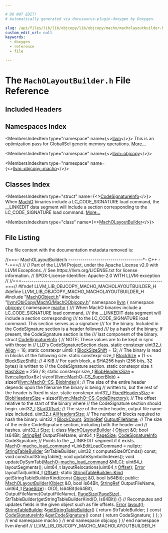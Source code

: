 ```yaml
---

# DO NOT EDIT!
# Automatically generated via docusaurus-plugin-doxygen by Doxygen.

slug: /api/files/lib/lib/objcopy/lib/objcopy/macho/macholayoutbuilder-h
custom_edit_url: null
keywords:
  - doxygen
  - reference
  - file

---
```





# The `MachOLayoutBuilder.h` File Reference

<DoxygenPage pluginConfig={pluginConfig}>



## Included Headers

<IncludesList>
<IncludesListItem
  filePath="MachOObject.h"
  permalink="/docs/api/files/lib/lib/objcopy/lib/objcopy/macho/machoobject-h"
  isLocal="true" />
<IncludesListItem
  filePath="llvm/ObjCopy/MachO/MachOObjcopy.h"
  permalink="/docs/api/files/include/include/llvm/include/llvm/objcopy/include/llvm/objcopy/macho/machoobjcopy-h"
  isLocal="true" />
</IncludesList>

## Namespaces Index

<MembersIndex>

<MembersIndexItem
  type="namespace"
  name={<><a href="/docs/api/namespaces/llvm">llvm</a></>}>
This is an optimization pass for GlobalISel generic memory operations. <a href="/docs/api/namespaces/llvm/#details">More...</a>
</MembersIndexItem>

<MembersIndexItem
  type="namespace"
  name={<><a href="/docs/api/namespaces/llvm/objcopy">llvm::objcopy</a></>}>
</MembersIndexItem>

<MembersIndexItem
  type="namespace"
  name={<><a href="/docs/api/namespaces/llvm/objcopy/macho">llvm::objcopy::macho</a></>}>
</MembersIndexItem>

</MembersIndex>

## Classes Index

<MembersIndex>

<MembersIndexItem
  type="struct"
  name={<><a href="/docs/api/structs/llvm/objcopy/macho/codesignatureinfo">CodeSignatureInfo</a></>}>
When <a href="/docs/api/namespaces/llvm/macho">MachO</a> binaries include a LC&#95;CODE&#95;SIGNATURE load command, the &#95;&#95;LINKEDIT data segment will include a section corresponding to the LC&#95;CODE&#95;SIGNATURE load command. <a href="/docs/api/structs/llvm/objcopy/macho/codesignatureinfo/#details">More...</a>
</MembersIndexItem>

<MembersIndexItem
  type="class"
  name={<><a href="/docs/api/classes/llvm/objcopy/macho/macholayoutbuilder">MachOLayoutBuilder</a></>}>
</MembersIndexItem>

</MembersIndex>


## File Listing

The file content with the documentation metadata removed is:

<ProgramListing>

<Link id="l00001" /><CodeLine lineNumber="1"><span class="doxyHighlightComment">//===- MachOLayoutBuilder.h -------------------------------------&#42;- C++ -&#42;-===//</span></CodeLine>
<Link id="l00002" /><CodeLine lineNumber="2"><span class="doxyHighlightComment">//</span></CodeLine>
<Link id="l00003" /><CodeLine lineNumber="3"><span class="doxyHighlightComment">// Part of the LLVM Project, under the Apache License v2.0 with LLVM Exceptions.</span></CodeLine>
<Link id="l00004" /><CodeLine lineNumber="4"><span class="doxyHighlightComment">// See https://llvm.org/LICENSE.txt for license information.</span></CodeLine>
<Link id="l00005" /><CodeLine lineNumber="5"><span class="doxyHighlightComment">// SPDX-License-Identifier: Apache-2.0 WITH LLVM-exception</span></CodeLine>
<Link id="l00006" /><CodeLine lineNumber="6"><span class="doxyHighlightComment">//</span></CodeLine>
<Link id="l00007" /><CodeLine lineNumber="7"><span class="doxyHighlightComment">//===----------------------------------------------------------------------===//</span></CodeLine>
<Link id="l00008" /><CodeLine lineNumber="8"></CodeLine>
<Link id="l00009" /><CodeLine lineNumber="9"><span class="doxyHighlightPreprocessor">#ifndef LLVM&#95;LIB&#95;OBJCOPY&#95;MACHO&#95;MACHOLAYOUTBUILDER&#95;H</span></CodeLine>
<Link id="l00010" /><CodeLine lineNumber="10"><span class="doxyHighlightPreprocessor">#define LLVM&#95;LIB&#95;OBJCOPY&#95;MACHO&#95;MACHOLAYOUTBUILDER&#95;H</span></CodeLine>
<Link id="l00011" /><CodeLine lineNumber="11"></CodeLine>
<Link id="l00012" /><CodeLine lineNumber="12"><span class="doxyHighlightPreprocessor">#include &quot;<a href="/docs/api/files/lib/lib/objcopy/lib/objcopy/macho/machoobject-h">MachOObject.h</a>&quot;</span></CodeLine>
<Link id="l00013" /><CodeLine lineNumber="13"><span class="doxyHighlightPreprocessor">#include &quot;<a href="/docs/api/files/include/include/llvm/include/llvm/objcopy/include/llvm/objcopy/macho/machoobjcopy-h">llvm/ObjCopy/MachO/MachOObjcopy.h</a>&quot;</span></CodeLine>
<Link id="l00014" /><CodeLine lineNumber="14"></CodeLine>
<Link id="l00015" /><CodeLine lineNumber="15"><span class="doxyHighlightKeyword">namespace </span><span class="doxyHighlight"><a href="/docs/api/namespaces/llvm">llvm</a> &#123;</span></CodeLine>
<Link id="l00016" /><CodeLine lineNumber="16"><span class="doxyHighlightKeyword">namespace </span><span class="doxyHighlight"><a href="/docs/api/namespaces/llvm/objcopy">objcopy</a> &#123;</span></CodeLine>
<Link id="l00017" /><CodeLine lineNumber="17"><span class="doxyHighlightKeyword">namespace </span><span class="doxyHighlight"><a href="/docs/api/namespaces/llvm/objcopy/macho">macho</a> &#123;</span></CodeLine>
<Link id="l00018" /><CodeLine lineNumber="18"></CodeLine>
<Link id="l00019" /><CodeLine lineNumber="19"><span class="doxyHighlightComment">/// When MachO binaries include a LC&#95;CODE&#95;SIGNATURE load command,</span></CodeLine>
<Link id="l00020" /><CodeLine lineNumber="20"><span class="doxyHighlightComment">/// the &#95;&#95;LINKEDIT data segment will include a section corresponding</span></CodeLine>
<Link id="l00021" /><CodeLine lineNumber="21"><span class="doxyHighlightComment">/// to the LC&#95;CODE&#95;SIGNATURE load command. This section serves as a signature</span></CodeLine>
<Link id="l00022" /><CodeLine lineNumber="22"><span class="doxyHighlightComment">/// for the binary. Included in the CodeSignature section is a header followed</span></CodeLine>
<Link id="l00023" /><CodeLine lineNumber="23"><span class="doxyHighlightComment">/// by a hash of the binary. If present, the CodeSignature section is the</span></CodeLine>
<Link id="l00024" /><CodeLine lineNumber="24"><span class="doxyHighlightComment">/// last component of the binary.</span></CodeLine>
<Link id="l00025" /><CodeLine lineNumber="25" lineLink="/docs/api/structs/llvm/objcopy/macho/codesignatureinfo"><span class="doxyHighlightKeyword">struct </span><span class="doxyHighlight"><a href="/docs/api/structs/llvm/objcopy/macho/codesignatureinfo">CodeSignatureInfo</a> &#123;</span></CodeLine>
<Link id="l00026" /><CodeLine lineNumber="26"><span class="doxyHighlight">  </span><span class="doxyHighlightComment">// NOTE: These values are to be kept in sync with those in</span></CodeLine>
<Link id="l00027" /><CodeLine lineNumber="27"><span class="doxyHighlight">  </span><span class="doxyHighlightComment">// LLD&#39;s CodeSignatureSection class.</span></CodeLine>
<Link id="l00028" /><CodeLine lineNumber="28"></CodeLine>
<Link id="l00029" /><CodeLine lineNumber="29" lineLink="/docs/api/structs/llvm/objcopy/macho/codesignatureinfo/#ad84cf828b8929e0e5153fae17a811120"><span class="doxyHighlight">  </span><span class="doxyHighlightKeyword">static</span><span class="doxyHighlight"> </span><span class="doxyHighlightKeyword">constexpr</span><span class="doxyHighlight"> uint32&#95;t <a href="/docs/api/structs/llvm/objcopy/macho/codesignatureinfo/#ad84cf828b8929e0e5153fae17a811120">Align</a> = 16;</span></CodeLine>
<Link id="l00030" /><CodeLine lineNumber="30" lineLink="/docs/api/structs/llvm/objcopy/macho/codesignatureinfo/#a9c456663a07072ea85e2b3701e7b7da9"><span class="doxyHighlight">  </span><span class="doxyHighlightKeyword">static</span><span class="doxyHighlight"> </span><span class="doxyHighlightKeyword">constexpr</span><span class="doxyHighlight"> uint8&#95;t <a href="/docs/api/structs/llvm/objcopy/macho/codesignatureinfo/#a9c456663a07072ea85e2b3701e7b7da9">BlockSizeShift</a> = 12;</span></CodeLine>
<Link id="l00031" /><CodeLine lineNumber="31"><span class="doxyHighlight">  </span><span class="doxyHighlightComment">// The binary is read in blocks of the following size.</span></CodeLine>
<Link id="l00032" /><CodeLine lineNumber="32" lineLink="/docs/api/structs/llvm/objcopy/macho/codesignatureinfo/#aad9de9462872a4bb9da35f5138a7791e"><span class="doxyHighlight">  </span><span class="doxyHighlightKeyword">static</span><span class="doxyHighlight"> </span><span class="doxyHighlightKeyword">constexpr</span><span class="doxyHighlight"> </span><span class="doxyHighlightKeywordType">size&#95;t</span><span class="doxyHighlight"> <a href="/docs/api/structs/llvm/objcopy/macho/codesignatureinfo/#aad9de9462872a4bb9da35f5138a7791e">BlockSize</a> = (1 &lt;&lt; <a href="/docs/api/structs/llvm/objcopy/macho/codesignatureinfo/#a9c456663a07072ea85e2b3701e7b7da9">BlockSizeShift</a>); </span><span class="doxyHighlightComment">// 4 KiB</span></CodeLine>
<Link id="l00033" /><CodeLine lineNumber="33"><span class="doxyHighlight">  </span><span class="doxyHighlightComment">// For each block, a SHA256 hash (256 bits, 32 bytes) is written to</span></CodeLine>
<Link id="l00034" /><CodeLine lineNumber="34"><span class="doxyHighlight">  </span><span class="doxyHighlightComment">// the CodeSignature section.</span></CodeLine>
<Link id="l00035" /><CodeLine lineNumber="35" lineLink="/docs/api/structs/llvm/objcopy/macho/codesignatureinfo/#a3096032b4cc122d4d7e1608b3eadd125"><span class="doxyHighlight">  </span><span class="doxyHighlightKeyword">static</span><span class="doxyHighlight"> </span><span class="doxyHighlightKeyword">constexpr</span><span class="doxyHighlight"> </span><span class="doxyHighlightKeywordType">size&#95;t</span><span class="doxyHighlight"> <a href="/docs/api/structs/llvm/objcopy/macho/codesignatureinfo/#a3096032b4cc122d4d7e1608b3eadd125">HashSize</a> = 256 / 8;</span></CodeLine>
<Link id="l00036" /><CodeLine lineNumber="36" lineLink="/docs/api/structs/llvm/objcopy/macho/codesignatureinfo/#a2d2ff3cc99198e0a89a3f420227d5034"><span class="doxyHighlight">  </span><span class="doxyHighlightKeyword">static</span><span class="doxyHighlight"> </span><span class="doxyHighlightKeyword">constexpr</span><span class="doxyHighlight"> </span><span class="doxyHighlightKeywordType">size&#95;t</span><span class="doxyHighlight"> <a href="/docs/api/structs/llvm/objcopy/macho/codesignatureinfo/#a2d2ff3cc99198e0a89a3f420227d5034">BlobHeadersSize</a> = <a href="/docs/api/namespaces/llvm/#ab102f0f12dd38aeea5906b1d80c792ff">llvm::alignTo&lt;8&gt;</a>(</span></CodeLine>
<Link id="l00037" /><CodeLine lineNumber="37"><span class="doxyHighlight">      </span><span class="doxyHighlightKeyword">sizeof</span><span class="doxyHighlight">(<a href="/docs/api/structs/llvm/macho/cs-superblob">llvm::MachO::CS&#95;SuperBlob</a>) + </span><span class="doxyHighlightKeyword">sizeof</span><span class="doxyHighlight">(<a href="/docs/api/structs/llvm/macho/cs-blobindex">llvm::MachO::CS&#95;BlobIndex</a>));</span></CodeLine>
<Link id="l00038" /><CodeLine lineNumber="38"><span class="doxyHighlight">  </span><span class="doxyHighlightComment">// The size of the entire header depends upon the filename the binary is being</span></CodeLine>
<Link id="l00039" /><CodeLine lineNumber="39"><span class="doxyHighlight">  </span><span class="doxyHighlightComment">// written to, but the rest of the header is fixed in size.</span></CodeLine>
<Link id="l00040" /><CodeLine lineNumber="40" lineLink="/docs/api/structs/llvm/objcopy/macho/codesignatureinfo/#a4d4e17cf611e67b925ad9450170fb4d5"><span class="doxyHighlight">  </span><span class="doxyHighlightKeyword">static</span><span class="doxyHighlight"> </span><span class="doxyHighlightKeyword">constexpr</span><span class="doxyHighlight"> uint32&#95;t <a href="/docs/api/structs/llvm/objcopy/macho/codesignatureinfo/#a4d4e17cf611e67b925ad9450170fb4d5">FixedHeadersSize</a> =</span></CodeLine>
<Link id="l00041" /><CodeLine lineNumber="41"><span class="doxyHighlight">      <a href="/docs/api/structs/llvm/objcopy/macho/codesignatureinfo/#a2d2ff3cc99198e0a89a3f420227d5034">BlobHeadersSize</a> + </span><span class="doxyHighlightKeyword">sizeof</span><span class="doxyHighlight">(<a href="/docs/api/structs/llvm/macho/cs-codedirectory">llvm::MachO::CS&#95;CodeDirectory</a>);</span></CodeLine>
<Link id="l00042" /><CodeLine lineNumber="42"></CodeLine>
<Link id="l00043" /><CodeLine lineNumber="43"><span class="doxyHighlight">  </span><span class="doxyHighlightComment">// The offset relative to the start of the binary where</span></CodeLine>
<Link id="l00044" /><CodeLine lineNumber="44"><span class="doxyHighlight">  </span><span class="doxyHighlightComment">// the CodeSignature section should begin.</span></CodeLine>
<Link id="l00045" /><CodeLine lineNumber="45" lineLink="/docs/api/structs/llvm/objcopy/macho/codesignatureinfo/#a501dae31ffe5fe07a5b64d779f067c33"><span class="doxyHighlight">  uint32&#95;t <a href="/docs/api/structs/llvm/objcopy/macho/codesignatureinfo/#a501dae31ffe5fe07a5b64d779f067c33">StartOffset</a>;</span></CodeLine>
<Link id="l00046" /><CodeLine lineNumber="46"><span class="doxyHighlight">  </span><span class="doxyHighlightComment">// The size of the entire header, output file name size included.</span></CodeLine>
<Link id="l00047" /><CodeLine lineNumber="47" lineLink="/docs/api/structs/llvm/objcopy/macho/codesignatureinfo/#aba0e101947a011beae3dc845410d08cb"><span class="doxyHighlight">  uint32&#95;t <a href="/docs/api/structs/llvm/objcopy/macho/codesignatureinfo/#aba0e101947a011beae3dc845410d08cb">AllHeadersSize</a>;</span></CodeLine>
<Link id="l00048" /><CodeLine lineNumber="48"><span class="doxyHighlight">  </span><span class="doxyHighlightComment">// The number of blocks required to hash the binary.</span></CodeLine>
<Link id="l00049" /><CodeLine lineNumber="49" lineLink="/docs/api/structs/llvm/objcopy/macho/codesignatureinfo/#a5b42af36266b93829e921db026271ac6"><span class="doxyHighlight">  uint32&#95;t <a href="/docs/api/structs/llvm/objcopy/macho/codesignatureinfo/#a5b42af36266b93829e921db026271ac6">BlockCount</a>;</span></CodeLine>
<Link id="l00050" /><CodeLine lineNumber="50" lineLink="/docs/api/structs/llvm/objcopy/macho/codesignatureinfo/#a0a0e168fdd15c9efb952ce4eea5b516b"><span class="doxyHighlight">  <a href="/docs/api/classes/llvm/stringref">StringRef</a> <a href="/docs/api/structs/llvm/objcopy/macho/codesignatureinfo/#a0a0e168fdd15c9efb952ce4eea5b516b">OutputFileName</a>;</span></CodeLine>
<Link id="l00051" /><CodeLine lineNumber="51"><span class="doxyHighlight">  </span><span class="doxyHighlightComment">// The size of the entire CodeSignature section, including both the header and</span></CodeLine>
<Link id="l00052" /><CodeLine lineNumber="52"><span class="doxyHighlight">  </span><span class="doxyHighlightComment">// hashes.</span></CodeLine>
<Link id="l00053" /><CodeLine lineNumber="53" lineLink="/docs/api/structs/llvm/objcopy/macho/codesignatureinfo/#a563a66a1ed642fbf208daf432e7aeabe"><span class="doxyHighlight">  uint32&#95;t <a href="/docs/api/structs/llvm/objcopy/macho/codesignatureinfo/#a563a66a1ed642fbf208daf432e7aeabe">Size</a>;</span></CodeLine>
<Link id="l00054" /><CodeLine lineNumber="54"><span class="doxyHighlight">&#125;;</span></CodeLine>
<Link id="l00055" /><CodeLine lineNumber="55"></CodeLine>
<Link id="l00056" /><CodeLine lineNumber="56" lineLink="/docs/api/classes/llvm/objcopy/macho/macholayoutbuilder"><span class="doxyHighlightKeyword">class </span><span class="doxyHighlight"><a href="/docs/api/classes/llvm/objcopy/macho/macholayoutbuilder/#a8e92ee4dbc0fbde6eaa0ae4873a5c268">MachOLayoutBuilder</a> &#123;</span></CodeLine>
<Link id="l00057" /><CodeLine lineNumber="57"><span class="doxyHighlight">  <a href="/docs/api/structs/llvm/objcopy/macho/object">Object</a> &amp;O;</span></CodeLine>
<Link id="l00058" /><CodeLine lineNumber="58"><span class="doxyHighlight">  </span><span class="doxyHighlightKeywordType">bool</span><span class="doxyHighlight"> Is64Bit;</span></CodeLine>
<Link id="l00059" /><CodeLine lineNumber="59"><span class="doxyHighlight">  <a href="/docs/api/classes/llvm/stringref">StringRef</a> OutputFileName;</span></CodeLine>
<Link id="l00060" /><CodeLine lineNumber="60"><span class="doxyHighlight">  uint64&#95;t <a href="/docs/api/files/lib/lib/codegen/implicitnullchecks-cpp/#a90146d35673da9e3e4a7f41f3b8c9b7e">PageSize</a>;</span></CodeLine>
<Link id="l00061" /><CodeLine lineNumber="61"><span class="doxyHighlight">  <a href="/docs/api/structs/llvm/objcopy/macho/codesignatureinfo">CodeSignatureInfo</a> CodeSignature;</span></CodeLine>
<Link id="l00062" /><CodeLine lineNumber="62"></CodeLine>
<Link id="l00063" /><CodeLine lineNumber="63"><span class="doxyHighlight">  </span><span class="doxyHighlightComment">// Points to the &#95;&#95;LINKEDIT segment if it exists.</span></CodeLine>
<Link id="l00064" /><CodeLine lineNumber="64"><span class="doxyHighlight">  <a href="/docs/api/unions/llvm/macho/macho-load-command">MachO::macho&#95;load&#95;command</a> &#42;LinkEditLoadCommand = </span><span class="doxyHighlightKeyword">nullptr</span><span class="doxyHighlight">;</span></CodeLine>
<Link id="l00065" /><CodeLine lineNumber="65"><span class="doxyHighlight">  <a href="/docs/api/classes/llvm/stringtablebuilder">StringTableBuilder</a> StrTableBuilder;</span></CodeLine>
<Link id="l00066" /><CodeLine lineNumber="66"></CodeLine>
<Link id="l00067" /><CodeLine lineNumber="67"><span class="doxyHighlight">  uint32&#95;t computeSizeOfCmds() </span><span class="doxyHighlightKeyword">const</span><span class="doxyHighlight">;</span></CodeLine>
<Link id="l00068" /><CodeLine lineNumber="68"><span class="doxyHighlight">  </span><span class="doxyHighlightKeywordType">void</span><span class="doxyHighlight"> constructStringTable();</span></CodeLine>
<Link id="l00069" /><CodeLine lineNumber="69"><span class="doxyHighlight">  </span><span class="doxyHighlightKeywordType">void</span><span class="doxyHighlight"> updateSymbolIndexes();</span></CodeLine>
<Link id="l00070" /><CodeLine lineNumber="70"><span class="doxyHighlight">  </span><span class="doxyHighlightKeywordType">void</span><span class="doxyHighlight"> updateDySymTab(<a href="/docs/api/unions/llvm/macho/macho-load-command">MachO::macho&#95;load&#95;command</a> &amp;MLC);</span></CodeLine>
<Link id="l00071" /><CodeLine lineNumber="71"><span class="doxyHighlight">  uint64&#95;t layoutSegments();</span></CodeLine>
<Link id="l00072" /><CodeLine lineNumber="72"><span class="doxyHighlight">  uint64&#95;t layoutRelocations(uint64&#95;t <a href="/docs/api/namespaces/llvm/#a05f5b9a11bdcc5feba62899f95dcf878a3134224cba2545bc57954d3b072aebb4">Offset</a>);</span></CodeLine>
<Link id="l00073" /><CodeLine lineNumber="73"><span class="doxyHighlight">  <a href="/docs/api/classes/llvm/error">Error</a> layoutTail(uint64&#95;t <a href="/docs/api/namespaces/llvm/#a05f5b9a11bdcc5feba62899f95dcf878a3134224cba2545bc57954d3b072aebb4">Offset</a>);</span></CodeLine>
<Link id="l00074" /><CodeLine lineNumber="74"></CodeLine>
<Link id="l00075" /><CodeLine lineNumber="75"><span class="doxyHighlight">  </span><span class="doxyHighlightKeyword">static</span><span class="doxyHighlight"> <a href="/docs/api/classes/llvm/stringtablebuilder/#a58c8b5f09afd8827aed05c9a1804e73a">StringTableBuilder::Kind</a> getStringTableBuilderKind(</span><span class="doxyHighlightKeyword">const</span><span class="doxyHighlight"> <a href="/docs/api/structs/llvm/objcopy/macho/object">Object</a> &amp;O,</span></CodeLine>
<Link id="l00076" /><CodeLine lineNumber="76"><span class="doxyHighlight">                                                            </span><span class="doxyHighlightKeywordType">bool</span><span class="doxyHighlight"> Is64Bit);</span></CodeLine>
<Link id="l00077" /><CodeLine lineNumber="77"></CodeLine>
<Link id="l00078" /><CodeLine lineNumber="78"><span class="doxyHighlightKeyword">public</span><span class="doxyHighlight">:</span></CodeLine>
<Link id="l00079" /><CodeLine lineNumber="79" lineLink="/docs/api/classes/llvm/objcopy/macho/macholayoutbuilder/#a8e92ee4dbc0fbde6eaa0ae4873a5c268"><span class="doxyHighlight">  <a href="/docs/api/classes/llvm/objcopy/macho/macholayoutbuilder/#a8e92ee4dbc0fbde6eaa0ae4873a5c268">MachOLayoutBuilder</a>(<a href="/docs/api/structs/llvm/objcopy/macho/object">Object</a> &amp;O, </span><span class="doxyHighlightKeywordType">bool</span><span class="doxyHighlight"> Is64Bit, <a href="/docs/api/classes/llvm/stringref">StringRef</a> OutputFileName,</span></CodeLine>
<Link id="l00080" /><CodeLine lineNumber="80"><span class="doxyHighlight">                     uint64&#95;t <a href="/docs/api/files/lib/lib/codegen/implicitnullchecks-cpp/#a90146d35673da9e3e4a7f41f3b8c9b7e">PageSize</a>)</span></CodeLine>
<Link id="l00081" /><CodeLine lineNumber="81"><span class="doxyHighlight">      : O(O), Is64Bit(Is64Bit), OutputFileName(OutputFileName),</span></CodeLine>
<Link id="l00082" /><CodeLine lineNumber="82"><span class="doxyHighlight">        <a href="/docs/api/files/lib/lib/codegen/implicitnullchecks-cpp/#a90146d35673da9e3e4a7f41f3b8c9b7e">PageSize</a>(<a href="/docs/api/files/lib/lib/codegen/implicitnullchecks-cpp/#a90146d35673da9e3e4a7f41f3b8c9b7e">PageSize</a>),</span></CodeLine>
<Link id="l00083" /><CodeLine lineNumber="83"><span class="doxyHighlight">        StrTableBuilder(getStringTableBuilderKind(O, Is64Bit)) &#123;&#125;</span></CodeLine>
<Link id="l00084" /><CodeLine lineNumber="84"></CodeLine>
<Link id="l00085" /><CodeLine lineNumber="85"><span class="doxyHighlight">  </span><span class="doxyHighlightComment">// Recomputes and updates fields in the given object such as file offsets.</span></CodeLine>
<Link id="l00086" /><CodeLine lineNumber="86"><span class="doxyHighlight">  <a href="/docs/api/classes/llvm/error">Error</a> <a href="/docs/api/classes/llvm/objcopy/macho/macholayoutbuilder/#aa37399d000904e315ba0bf8386d930e3">layout</a>();</span></CodeLine>
<Link id="l00087" /><CodeLine lineNumber="87"></CodeLine>
<Link id="l00088" /><CodeLine lineNumber="88" lineLink="/docs/api/classes/llvm/objcopy/macho/macholayoutbuilder/#a0c388776743ad93302585b2cb45d3965"><span class="doxyHighlight">  <a href="/docs/api/classes/llvm/stringtablebuilder">StringTableBuilder</a> &amp;<a href="/docs/api/classes/llvm/objcopy/macho/macholayoutbuilder/#a0c388776743ad93302585b2cb45d3965">getStringTableBuilder</a>() &#123; </span><span class="doxyHighlightKeywordFlow">return</span><span class="doxyHighlight"> StrTableBuilder; &#125;</span></CodeLine>
<Link id="l00089" /><CodeLine lineNumber="89"></CodeLine>
<Link id="l00090" /><CodeLine lineNumber="90" lineLink="/docs/api/classes/llvm/objcopy/macho/macholayoutbuilder/#a54f1b8bf3f66661199d22cd47ee363c8"><span class="doxyHighlight">  </span><span class="doxyHighlightKeyword">const</span><span class="doxyHighlight"> <a href="/docs/api/structs/llvm/objcopy/macho/codesignatureinfo">CodeSignatureInfo</a> &amp;<a href="/docs/api/classes/llvm/objcopy/macho/macholayoutbuilder/#a54f1b8bf3f66661199d22cd47ee363c8">getCodeSignature</a>()</span><span class="doxyHighlightKeyword"> const </span><span class="doxyHighlight">&#123; </span><span class="doxyHighlightKeywordFlow">return</span><span class="doxyHighlight"> CodeSignature; &#125;</span></CodeLine>
<Link id="l00091" /><CodeLine lineNumber="91"><span class="doxyHighlight">&#125;;</span></CodeLine>
<Link id="l00092" /><CodeLine lineNumber="92"></CodeLine>
<Link id="l00093" /><CodeLine lineNumber="93"><span class="doxyHighlight">&#125; </span><span class="doxyHighlightComment">// end namespace macho</span></CodeLine>
<Link id="l00094" /><CodeLine lineNumber="94"><span class="doxyHighlight">&#125; </span><span class="doxyHighlightComment">// end namespace objcopy</span></CodeLine>
<Link id="l00095" /><CodeLine lineNumber="95"><span class="doxyHighlight">&#125; </span><span class="doxyHighlightComment">// end namespace llvm</span></CodeLine>
<Link id="l00096" /><CodeLine lineNumber="96"></CodeLine>
<Link id="l00097" /><CodeLine lineNumber="97"><span class="doxyHighlightPreprocessor">#endif </span><span class="doxyHighlightComment">// LLVM&#95;LIB&#95;OBJCOPY&#95;MACHO&#95;MACHOLAYOUTBUILDER&#95;H</span></CodeLine>

</ProgramListing>


</DoxygenPage>
